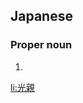 ==Japanese==
{{ja-kanjitab|みつ|ちか}}

===Proper noun===
{{ja-pos|proper|みつちか}}

# {{given name|male|lang=ja|sort=みつちか}}

[[li:光親]]